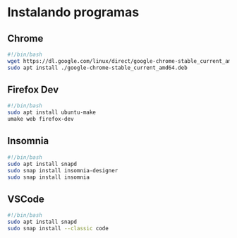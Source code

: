 # Instalando programas
## Chrome
```bash
#!/bin/bash
wget https://dl.google.com/linux/direct/google-chrome-stable_current_amd64.deb
sudo apt install ./google-chrome-stable_current_amd64.deb
```
## Firefox Dev
```bash
#!/bin/bash
sudo apt install ubuntu-make
umake web firefox-dev
```
## Insomnia
```bash
#!/bin/bash
sudo apt install snapd
sudo snap install insomnia-designer
sudo snap install insomnia
```
## VSCode
```bash
#!/bin/bash
sudo apt install snapd
sudo snap install --classic code
```

